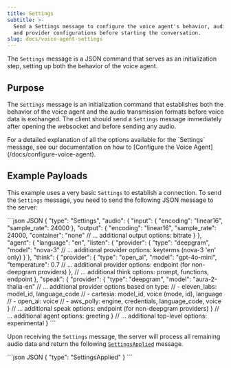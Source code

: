 ```yaml
---
title: Settings
subtitle: >-
  Send a Settings message to configure the voice agent's behavior, audio formats,
  and provider configurations before starting the conversation.
slug: docs/voice-agent-settings
---
```


<div class="flex flex-row gap-2">
  <Markdown src="../snippets/va-stream-available.mdx" />
</div>

The `Settings` message is a JSON command that serves as an initialization step, setting up both the behavior of the voice agent.

## Purpose

The `Settings` message is an initialization command that establishes both the behavior of the voice agent and the audio transmission formats before voice data is exchanged. The client should send a `Settings` message immediately after opening the websocket and before sending any audio.


<Info>
  For a detailed explanation of all the options available for the `Settings` message, see our documentation on how to [Configure the Voice Agent](/docs/configure-voice-agent).
</Info>


## Example Payloads
This example uses a very basic `Settings` to establish a connection. To send the `Settings` message, you need to send the following JSON message to the server:

<CodeGroup>
  ```json JSON
{
  "type": "Settings",
  "audio": {
    "input": {
      "encoding": "linear16",
      "sample_rate": 24000
    },
    "output": {
      "encoding": "linear16",
      "sample_rate": 24000,
      "container": "none"
      // ... additional output options: bitrate
    }
  },
  "agent": {
    "language": "en",
    "listen": {
      "provider": {
        "type": "deepgram",
        "model": "nova-3"
        // ... additional provider options: keyterms (nova-3 'en' only)
      }
    },
    "think": {
      "provider": {
        "type": "open_ai",
        "model": "gpt-4o-mini",
        "temperature": 0.7
        // ... additional provider options: endpoint (for non-deepgram providers)
      },
      // ... additional think options: prompt, functions, endpoint
    },
    "speak": {
      "provider": {
        "type": "deepgram",
        "model": "aura-2-thalia-en"
        // ... additional provider options based on type:
        // - eleven_labs: model_id, language_code
        // - cartesia: model_id, voice (mode, id), language
        // - open_ai: voice
        // - aws_polly: engine, credentials, language_code, voice
      }
      // ... additional speak options: endpoint (for non-deepgram providers)
    }
    // ... additional agent options: greeting
  }
  // ... additional top-level options: experimental
}
```
</CodeGroup>


Upon receiving the `Settings` message, the server will process all remaining audio data and return the following [`SettingsApplied`](/docs/voice-agent-setting-applied-message) message.

<CodeGroup>
  ```json JSON
  {
      "type": "SettingsApplied"
  }
  ```
</CodeGroup>
